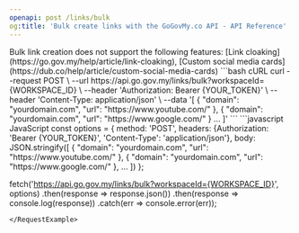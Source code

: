 ```yaml
---
openapi: post /links/bulk
og:title: 'Bulk create links with the GoGovMy.co API - API Reference'
---
```


<Warning>
  Bulk link creation does not support the following features: [Link
  cloaking](https://go.gov.my/help/article/link-cloaking),
  [Custom social media cards](https://dub.co/help/article/custom-social-media-cards)
</Warning>

<RequestExample>
```bash cURL
curl --request POST \
  --url https://api.go.gov.my/links/bulk?workspaceId={WORKSPACE_ID} \
  --header 'Authorization: Bearer {YOUR_TOKEN}' \
  --header 'Content-Type: application/json' \
  --data '[
    {
      "domain": "yourdomain.com",
      "url": "https://www.youtube.com/"
    },
    {
      "domain": "yourdomain.com",
      "url": "https://www.google.com/"
    }
    ...
  ]'
```
```javascript JavaScript
const options = {
  method: 'POST',
  headers: {Authorization: 'Bearer {YOUR_TOKEN}', 'Content-Type': 'application/json'},
  body: JSON.stringify([
    {
      "domain": "yourdomain.com",
      "url": "https://www.youtube.com/"
    },
    {
      "domain": "yourdomain.com",
      "url": "https://www.google.com/"
    },
    ...
  ])
};

fetch('https://api.go.gov.my/links/bulk?workspaceId={WORKSPACE_ID}', options)
  .then(response => response.json())
  .then(response => console.log(response))
  .catch(err => console.error(err));
```
</RequestExample>